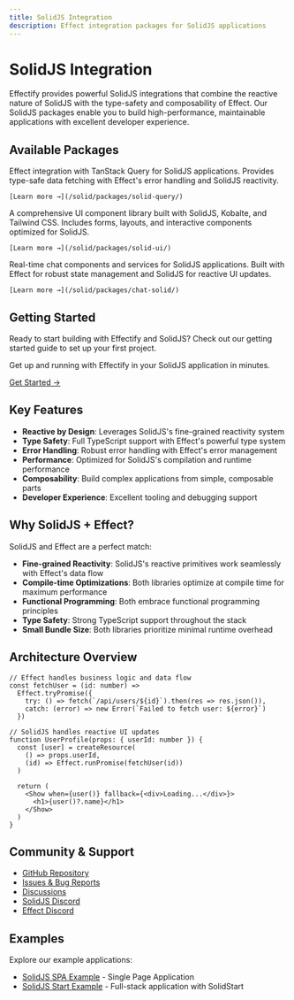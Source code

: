```yaml
---
title: SolidJS Integration
description: Effect integration packages for SolidJS applications
---
```



# SolidJS Integration

Effectify provides powerful SolidJS integrations that combine the reactive nature of SolidJS with the type-safety and composability of Effect. Our SolidJS packages enable you to build high-performance, maintainable applications with excellent developer experience.

## Available Packages

<CardGrid stagger>
  <Card title="@effectify/solid-query" icon="seti:sublime">
    Effect integration with TanStack Query for SolidJS applications. Provides type-safe data fetching with Effect's error handling and SolidJS reactivity.
    
    [Learn more →](/solid/packages/solid-query/)
  </Card>
  
  <Card title="@effectify/solid-ui" icon="puzzle">
    A comprehensive UI component library built with SolidJS, Kobalte, and Tailwind CSS. Includes forms, layouts, and interactive components optimized for SolidJS.
    
    [Learn more →](/solid/packages/solid-ui/)
  </Card>
  
  <Card title="@effectify/chat-solid" icon="comment">
    Real-time chat components and services for SolidJS applications. Built with Effect for robust state management and SolidJS for reactive UI updates.
    
    [Learn more →](/solid/packages/chat-solid/)
  </Card>
</CardGrid>

## Getting Started

Ready to start building with Effectify and SolidJS? Check out our getting started guide to set up your first project.

<Card title="Quick Start" icon="rocket">
  Get up and running with Effectify in your SolidJS application in minutes.
  
  [Get Started →](/solid/getting-started/)
</Card>

## Key Features

- **Reactive by Design**: Leverages SolidJS's fine-grained reactivity system
- **Type Safety**: Full TypeScript support with Effect's powerful type system
- **Error Handling**: Robust error handling with Effect's error management
- **Performance**: Optimized for SolidJS's compilation and runtime performance
- **Composability**: Build complex applications from simple, composable parts
- **Developer Experience**: Excellent tooling and debugging support

## Why SolidJS + Effect?

SolidJS and Effect are a perfect match:

- **Fine-grained Reactivity**: SolidJS's reactive primitives work seamlessly with Effect's data flow
- **Compile-time Optimizations**: Both libraries optimize at compile time for maximum performance
- **Functional Programming**: Both embrace functional programming principles
- **Type Safety**: Strong TypeScript support throughout the stack
- **Small Bundle Size**: Both libraries prioritize minimal runtime overhead

## Architecture Overview

```tsx
// Effect handles business logic and data flow
const fetchUser = (id: number) =>
  Effect.tryPromise({
    try: () => fetch(`/api/users/${id}`).then(res => res.json()),
    catch: (error) => new Error(`Failed to fetch user: ${error}`)
  })

// SolidJS handles reactive UI updates
function UserProfile(props: { userId: number }) {
  const [user] = createResource(
    () => props.userId,
    (id) => Effect.runPromise(fetchUser(id))
  )

  return (
    <Show when={user()} fallback={<div>Loading...</div>}>
      <h1>{user()?.name}</h1>
    </Show>
  )
}
```

## Community & Support

- [GitHub Repository](https://github.com/devx-op/effectify)
- [Issues & Bug Reports](https://github.com/devx-op/effectify/issues)
- [Discussions](https://github.com/devx-op/effectify/discussions)
- [SolidJS Discord](https://discord.com/invite/solidjs)
- [Effect Discord](https://discord.gg/effect-ts)

## Examples

Explore our example applications:

- [SolidJS SPA Example](https://github.com/devx-op/effectify/tree/main/apps/solid-app-spa) - Single Page Application
- [SolidJS Start Example](https://github.com/devx-op/effectify/tree/main/apps/solid-app-start) - Full-stack application with SolidStart
